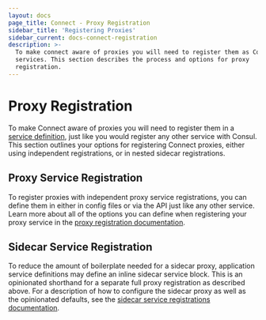 ```yaml
---
layout: docs
page_title: Connect - Proxy Registration
sidebar_title: 'Registering Proxies'
sidebar_current: docs-connect-registration
description: >-
  To make connect aware of proxies you will need to register them as Consul
  services. This section describes the process and options for proxy
  registration.
---
```


# Proxy Registration

To make Connect aware of proxies you will need to register them in a [service
definition](/docs/agent/services.html), just like you would register any other service with Consul. This section outlines your options for registering Connect proxies, either using independent registrations, or in nested sidecar registrations.

## Proxy Service Registration

To register proxies with independent proxy service registrations, you can define them in either in config files or via the API just like any other service. Learn more about all of the options you can define when registering your proxy service in the [proxy registration documentation](/docs/connect/registration/service-registration.html).

## Sidecar Service Registration

To reduce the amount of boilerplate needed for a sidecar proxy,
application service definitions may define an inline sidecar service block. This is an opinionated
shorthand for a separate full proxy registration as described above. For a
description of how to configure the sidecar proxy as well as the opinionated defaults, see the [sidecar service registrations
documentation](/docs/connect/registration/sidecar-service.html).
